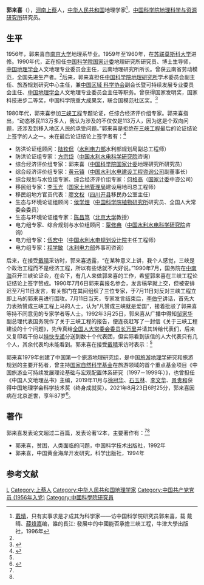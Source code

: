 '''郭来喜'''（{{bd|1934年|7月29日|2021年|8月23日|catIdx=Guo}}），[[河南|河南]][[上蔡|上蔡]]人，[[中华人民共和国|中华人民共和国]]地理学家<ref name=dai>[[戴晴|戴晴]]，只有实事求是才成其为科学家——访中国科学院研究员郭来喜，载 戴晴、[[薛煒嘉|薛煒嘉]]编，誰的長江: 發展中的中國能否承擔三峽工程，牛津大學出版社，1996年</ref>，[[中国科学院地理科学与资源研究所|中国科学院地理科学与资源研究所]]研究员。

==生平==
1956年，郭来喜自[[南京大学|南京大学]]地理系毕业。1959年至1960年，在[[苏联|苏联]][[莫斯科大学|莫斯科大学]]进修。1990年代，正在担任[[中国科学院|中国科学院]][[国家计委|国家计委]]地理研究所研究员、博士生导师，[[中国地理学会|中国地理学会]]人文地理专业委员会主任，云南地理研究所所长。曾获云南省劳动模范，全国先进生产者。<ref name=dai/>后来，郭来喜担任[[中国科学院地理研究所|中国科学院地理研究所]]学术委员会副主任、旅游规划研究中心主任，兼[[中国区域_科学协会|中国区域 科学协会]]副会长暨可持续发展专业委员会主任、[[中国地理学会|中国地理学会]]人文地理专业委员会主任等职务。曾获得国家发明奖，国家科技进步二等奖，中国科学院重大成果奖，联合国模范社区奖。<ref name=htwx>{{Cite web |url=http://v.huatu.com/htnews/kaoshidongtai/zixun/2011/0923/32754.html |title=中国科学院教授:郭来喜，华图网校，2011-09-23 |accessdate=2013-05-26 |archive-date=2016-03-07 |archive-url=https://web.archive.org/web/20160307003422/http://v.huatu.com/htnews/kaoshidongtai/zixun/2011/0923/32754.html |dead-url=no }}</ref>

1980年代，郭来喜参加[[三峡工程|三峡工程]]专题论证，任综合经济评价组专家。郭来喜指出，“动态移民113万多人，我认为涉及的不仅仅是113万人，因为这是个双向问题，还涉及到移入地区人民的承受问题。”郭来喜是拒绝在[[三峡工程|三峡工程]]最后的论证结论上签字的人之一。未在最后论证结论上签字者有：<ref name=fhw>{{Cite web |url=http://news.ifeng.com/mainland/detail_2011_05/24/6586565_0.shtml |title=三峡工程论证20年闪回 9位专家拒绝签字，凤凰网，2011年05月24日 |accessdate=2013年5月26日 |archive-date=2011年8月30日 |archive-url=https://web.archive.org/web/20110830180216/http://news.ifeng.com/mainland/detail_2011_05/24/6586565_0.shtml |dead-url=no }}</ref>
*防洪论证组顾问：[[陆钦侃|陆钦侃]]（[[中华人民共和国水利电力部|水利电力部]]水利部规划局副总工程师）
*防洪论证组专家：[[方宗岱|方宗岱]]（[[中国水利水电科学研究院|中国水利水电科学研究院]]咨询）
*综合经济评价组专家：郭来喜（[[中国科学院|中国科学院]][[国家计委|国家计委]]地理研究所研究员）
*综合经济评价组专家：[[黄元镇|黄元镇]]（[[中国水利水电建设工程咨询公司|中国水利水电建设工程咨询公司]]副董事长）
*综合规划与水位组专家、综合经济评价组专家：[[何格高|何格高]]（[[国家计委|国家计委]]中咨公司）
*移民组专家：[[李玉光_(国家土地管理局)|李玉光]]（[[国家土地管理局|国家土地管理局]]建设用地司总工程师）
*移民组地方官员代表：[[廖文权|廖文权]]（[[四川|四川]][[开县|开县]]移民办公室主任）
*生态与环境论证组顾问：[[侯学煜|侯学煜]]（[[中国科学院植物研究所|中国科学院植物研究所]]研究员、全国人大常委会委员）
*生态与环境论证组专家：[[陈昌笃|陈昌笃]]（[[北京大学|北京大学]]教授）
*电力组专家、综合规划与水位组顾问：[[覃修典|覃修典]]（[[中国水利水电科学研究院|中国水利水电科学研究院]]咨询）
*电力组专家：[[伍宏中|伍宏中]]（[[中国水利水电规划设计院|中国水利水电规划设计院]]主任工程师）
*电力组专家：[[程学敏|程学敏]]（[[中华人民共和国水利电力部|水利电力部]]外事司咨询）

后来，在接受[[戴晴|戴晴]]采访时，郭来喜透露，“在某种意义上讲，我个人感觉，三峡是个政治工程而不是经济工程，所以有些话就不大好说。”1990年7月，国务院在[[中南海|中南海]]召开三峡论证会，在会下，有几人来做郭来喜的工作，希望郭来喜在三峡工程论证结论上签字赞成。1990年7月6日郭来喜报名参会，发言稿早就上交，但被安排迟至7月11日发言，有关部门在其间组织了三位专家，于7月11日对反对三峡工程立即上马的郭来喜进行围攻。7月11日当天，专家发言结束后，[[李伯宁|李伯宁]]讲话，首先大力表扬赞成三峡工程上马的人士，认为“凡赞成三峡就是爱国”，接着批驳了郭来喜等持不同意见的专家学者等人士。1992年3月25日，郭来喜从广播中得知[[邹家华|邹家华]]副总理代表国务院作了关于三峡工程的报告，便连夜赶写了一封信《关于三峡工程建设的十个问题》，先传真给[[全国人大常委会委员长|全国人大常委会委员长]][[万里|万里]]并请其转给代表们，后来又复印若干份以[[特快专递|特快专递]]分送到数十个代表团，但实际看到该信的人大代表只有几个人，其余代表均未能看到。郭来喜在接受[[戴晴|戴晴]]采访时表示：<ref name=dai/>
{{引用|三峡工程的巨大效益谁也不否认，问题是利在明处，弊在暗处，现在只讲利不论弊，难倒是唯物的吗？[[长征二号捆绑式运载火箭|澳星升空失败]]应从中引出教训来。我们不要经济一好转，头脑就发热。只有实事求是，才能立于不败。也只有实事求是，才成其为科学家。}}

郭来喜1979年创建了中国第一个旅游地理研究组，是中国[[旅游地理学|旅游地理学]]研究和旅游规划的主要开拓者，曾主持[[国家自然科学基金|国家自然科学基金]]在旅游领域的首个重点基金项目《中国旅游业可持续发展理论基础与宏观配置体系研究（1997－1999年）》，也曾担任《中国人文地理丛书》主编，2019年11月与[[徐冠华|徐冠华]]、[[石玉林|石玉林]]、[[李文华_(生态学家)|李文华]]、[[景贵和|景贵和]]获得中国地理学会科学技术奖（终身成就奖）。2021年8月23日6时25分，郭来喜因病在北京逝世，享年87岁<ref>{{cite web|url=https://mp.weixin.qq.com/s/8MNkR9rcgMDfKcBzZ5X1Aw|title=沉痛悼念郭来喜先生！|publisher=[[中国地理学会_(北京)|中国地理学会]]|date=2021-08-24|accessdate=2021-08-24}}</ref>。

==著作==
郭来喜发表论文超过二百篇，发表论著12本，主要著作有：<ref name=dai/><ref name=htwx/>
*郭来喜，贫困，人类面临的问题，中国科学技术出版社，1992年
*郭来喜，中国黄金海岸开发研究，科学出版社，1994年

==参考文献==
{{reflist}}

{{DEFAULTSORT:Guo郭}}
[[Category:郭姓|L]]
[[Category:上蔡人|Category:上蔡人]]
[[Category:中华人民共和国地理学家|Category:中华人民共和国地理学家]]
[[Category:中国共产党党员_(1956年入党)|Category:中国共产党党员 (1956年入党)]]
[[Category:中國科學院研究員|Category:中國科學院研究員]]
